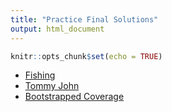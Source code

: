 ```yaml
---
title: "Practice Final Solutions"
output: html_document
---
```


```r
knitr::opts_chunk$set(echo = TRUE)
```

+ [Fishing](exam2_fishing_sol.R)
+ [Tommy John](exam2_tj_sol.R)
+ [Bootstrapped Coverage](exam2_bs_coverage_sol.R)
